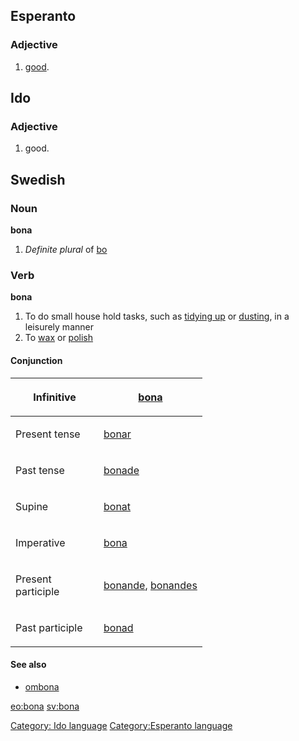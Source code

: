 ==Esperanto==
===Adjective===
# [[good]].

{{Universala Vortaro}}

==Ido==
===Adjective===
# good.
[[Category: Ido language]]

==Swedish==
===Noun===
'''bona'''
#''Definite plural'' of [[bo]]

===Verb===
'''bona'''
#To do small house hold tasks, such as [[tidying up]] or [[dusting]], in a leisurely manner
#To [[wax]] or [[polish]]

====Conjunction====
{| border=1 cellspacing=0
|- align=center
! width=125 bgcolor="#FFFFF0" | Infinitive
| [[bona]]
|- align=center
! width=125 bgcolor="#FFFFF0" | Present tense
| [[bonar]]
|- align=center
! width=125 bgcolor="#FFFFF0" | Past tense
| [[bonade]]
|- align=center
! width=125 bgcolor="#FFFFF0" | Supine
| [[bonat]]
|- align=center
! width=125 bgcolor="#FFFFF0" | Imperative
| [[bona]]
|- align=center
! width=125 bgcolor="#FFFFF0" | Present participle
| colspan=2 | [[bonande]], [[bonandes]]
|- align=center
! width=125 bgcolor="#FFFFF0" | Past participle
| colspan=2 | [[bonad]]
|}

====See also====
*[[ombona]]

[[eo:bona]] [[sv:bona]]
[[Category:Esperanto language]]
